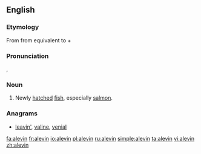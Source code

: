 ==English==

===Etymology===
From {{etyl|fr}} from {{etyl|VL.}} {{term||tr=allevamen}} equivalent to {{etyl|la}} {{term|allevare|allevā(re)|to lift up, raise}}+{{term||tr=-men}}

===Pronunciation===
{{a|US}} {{enPR|ăl'-ə-vən}}, {{IPA|/'æl.ə.vən/}}

===Noun===
{{en-noun}}

# Newly [[hatch]]ed [[fish]], especially [[salmon]].

===Anagrams===
* [[leavin'#English|leavin']], [[valine#English|valine]], [[venial#English|venial]]

[[fa:alevin]]
[[fr:alevin]]
[[io:alevin]]
[[pl:alevin]]
[[ru:alevin]]
[[simple:alevin]]
[[ta:alevin]]
[[vi:alevin]]
[[zh:alevin]]